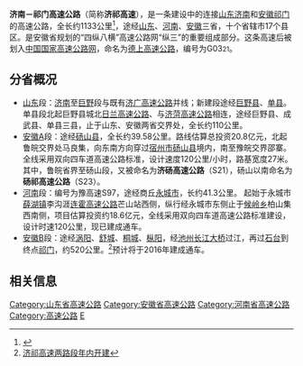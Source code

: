 {{中国高速公路信息框
| 省名 = 山东
| 编号 = S39
| 省名2 = 安徽
| 编号2 = S21/S23
|省名3 = 河南
| 编号3 = S97
| 自定头部 =[[File:Shandong_Expwy_S39_sign_with_name.svg|130px]][[File:Anhui_Expwy_S21_sign_with_name.svg|130px]][[File:Anhui_Expwy_S23_sign_no_name.svg|130px]]

| 名称 = 济南－祁门高速公路
| 地圖 = 
| 路線簡稱 = 济祁
| 最近通車日期 = 预料2015年底
| 規劃總里程 = 3466
| 起點 = 山东省[[济南|济南]]
| 終點 = 安徽省[[祁门|祁门]]
| 出口處數 = 
| 服務區處數 = 
| 附加圖片 = 
| 附加圖片注釋 = 
}}

'''济南－祁门高速公路'''（简称'''济祁高速'''），是一条建设中的连接[[山东|山东]][[济南|济南]]和[[安徽|安徽]][[祁门|祁门]]的高速公路，全长约1133公里<ref>{{cite web|title=济祁高速公路|url=http://www.chinahighway.org/view/1035.html|website=中国高速公路网|accessdate=2017-02-15|archive-date=2020-01-15|archive-url=https://web.archive.org/web/20200115033148/http://www.chinahighway.org/view/1035.html|dead-url=no}}</ref>，途经[[山东|山东]]、[[河南|河南]]、[[安徽|安徽]]三省，十个省辖市17个县区。是安徽省规划的“四纵八横”高速公路网“纵三”的重要组成部分。这条高速后被划入[[中国国家高速公路网|中国国家高速公路网]]，命名为[[德上高速公路|德上高速公路]]，编号为G03<small>21</small>。

== 分省概况 ==
*[[山东|山东]]段：[[济南|济南]]至[[巨野|巨野]]段与既有[[济广高速公路|济广高速公路]]并线；新建段途经[[巨野县|巨野县]]、[[单县|单县]]。单县段北起巨野县城北[[日兰高速公路|日兰高速公路]]、与[[济菏高速公路|济菏高速公路]]相连，途经巨野县、成武县、单县三县，止于山东、安徽两省交界处，全长约110公里。
*[[安徽|安徽]]A段：途经[[砀山县|砀山县]]，全长约39.58公里。路线估算总投资20.8亿元，北起鲁皖交界处马良集，向东南方向穿过[[宿州市|宿州市]][[砀山县|砀山县]]境内，南至豫皖交界邵寨。全线采用双向四车道高速公路标准，设计速度120公里/小时，路基宽度27米。其中，鲁皖省界至砀山段，又被命名为'''济砀高速公路'''（S21），砀山以南命名为'''砀祁高速公路'''（S23）。
*[[河南|河南]]段：编号为豫高速S97，途经商丘[[永城市|永城市]]，长约41.3公里。 起始于永城市[[薛湖镇|薛湖镇]]李沟涯[[连霍高速公路|连霍高速公路]]芒山站西侧，纵行经永城市东侧止于[[候岭乡|候岭乡]]柏山集西南侧，项目估算投资约18.6亿元，全线采用双向四车道高速公路标准建设，设计时速120公里，现已建成通车。
*[[安徽|安徽]]B段：途经[[涡阳|涡阳]]、[[舒城|舒城]]、[[桐城|桐城]]、[[枞阳|枞阳]]，经[[池州长江大桥|池州长江大桥]]过江，再过[[石台|石台]]到终点[[祁门|祁门]]，约520公里。<ref>[http://ah.people.com.cn/n/2013/0325/c227124-18346931.html 济祁高速两路段年内开建]{{dead link|date=2018年3月 |bot=InternetArchiveBot |fix-attempted=yes }}</ref>预计将于2016年建成通车。

==相关信息==
{{reflist}}

{{山东省高速公路}}
{{河南省高速公路}}
{{安徽省高速公路}}
{{安徽省道}}

[[Category:山东省高速公路|Category:山东省高速公路]]
[[Category:安徽省高速公路|Category:安徽省高速公路]]
[[Category:河南省高速公路|Category:河南省高速公路]]
[[Category:高速公路|Category:高速公路]]
[[Category:安徽省道|E]]